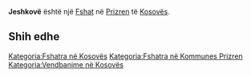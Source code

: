 {{Fshat në Kosovës
 | Emri                = Jeshkovë
| sqi_N_name = Jeshkovë
| sqi_N_FULL_NAME_RO = Jeshkovë
| sqi_N_FULL_NAME_ND_RO = Jeshkove
| sqi_N_SORT_NAME_RG = JESHKOVE
| sqi_N_FULL_NAME_RG = Jeshkovë
| sqi_N_FULL_NAME_ND_RG = Jeshkove
| sqi_V_name = Gjeq
| sqi_V_FULL_NAME_RO = Gjeq Gjeqi Jeshkova
| sqi_V_FULL_NAME_ND_RO = Gjeq Gjeqi Jeshkova
| sqi_V_SORT_NAME_RG = GJEQ GJEQI JESHKOVA
| sqi_V_FULL_NAME_RG = Gjeq Gjeqi Jeshkova
| sqi_V_FULL_NAME_ND_RG = Gjeq Gjeqi Jeshkova
| srp_N_name = Ješkovo
| srp_N_FULL_NAME_RO = Ješkovo
| srp_N_FULL_NAME_ND_RO = Jeskovo
| srp_N_SORT_NAME_RG = JESKOVO
| srp_N_FULL_NAME_RG = Ješkovo
| srp_N_FULL_NAME_ND_RG = Jeskovo
| srp_NS_name = Јешково
| srp_NS_FULL_NAME_RO = Јешково
| srp_NS_FULL_NAME_ND_RO = Јешково
| srp_NS_SORT_NAME_RG = ЈЕШКОВО
| srp_NS_FULL_NAME_RG = Јешково
| srp_NS_FULL_NAME_ND_RG = Јешково

 | Emri (Rasa dhanore) = 
 | Figura              = 
 | Shteti              = Kosovo
 | Komuna              = Prizren
 | Kodi postar         = 
 | Sipërfaqja          = 

 | Popullsia           = 

 | Regj. i popullsisë  = 
 | Dend. e popullsisë  = 
 | Faqja zyrtare       = 
 <!--- Koordinatat ----> 
 | Gjerësia            = 42.161944
 | Gjatësia            = 20.702778
 | Lartësia            = 
}}
'''Jeshkovë''' është një [[Fshat]] në [[Prizren]] të [[Kosovës]].

<!-- == Gjeografia == -->
<!-- == Historia == -->
<!-- == Demografia == -->
== Shih edhe ==
{{Komuna Prizren}}
{{Kosovo-Administrata-Cung}}

[[Kategoria:Fshatra në Kosovës]]
[[Kategoria:Fshatra në Kommunes Prizren]]
[[Kategoria:Vendbanime në Kosovës]]